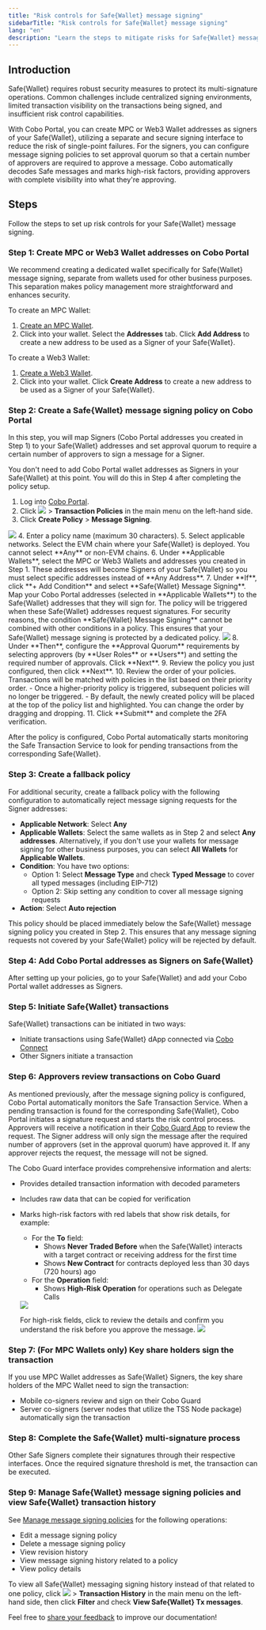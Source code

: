 ```yaml
---
title: "Risk controls for Safe{Wallet} message signing"
sidebarTitle: "Risk controls for Safe{Wallet} message signing"
lang: "en"
description: "Learn the steps to mitigate risks for Safe{Wallet} message signing."
---
```


## Introduction

Safe{Wallet} requires robust security measures to protect its multi-signature operations. Common challenges include centralized signing environments, limited transaction visibility on the transactions being signed, and insufficient risk control capabilities.

With Cobo Portal, you can create MPC or Web3 Wallet addresses as signers of your Safe{Wallet}, utilizing a separate and secure signing interface to reduce the risk of single-point failures. For the signers, you can configure message signing policies to set approval quorum so that a certain number of approvers are required to approve a message. Cobo automatically decodes Safe messages and marks high-risk factors, providing approvers with complete visibility into what they're approving.

## Steps

Follow the steps to set up risk controls for your Safe{Wallet} message signing.

### Step 1: Create MPC or Web3 Wallet addresses on Cobo Portal

<Info>We recommend creating a dedicated wallet specifically for Safe{Wallet} message signing, separate from wallets used for other business purposes. This separation makes policy management more straightforward and enhances security.</Info>

To create an MPC Wallet:
1. [Create an MPC Wallet](/en/portal/mpc-wallets/ocw/create-mpc-wallet).
2. Click into your wallet. Select the **Addresses** tab. Click **Add Address** to create a new address to be used as a Signer of your Safe{Wallet}.

To create a Web3 Wallet:
1. [Create a Web3 Wallet](/en/portal/custodial-wallets/web3-wallets/set-up).
2. Click into your wallet. Click **Create Address** to create a new address to be used as a Signer of your Safe{Wallet}.

### Step 2: Create a Safe{Wallet} message signing policy on Cobo Portal

In this step, you will map Signers (Cobo Portal addresses you created in Step 1) to your Safe{Wallet} addresses and set approval quorum to require a certain number of approvers to sign a message for a Signer.

<Info>You don't need to add Cobo Portal wallet addresses as Signers in your Safe{Wallet} at this point. You will do this in Step 4 after completing the policy setup.</Info>

1. Log into [Cobo Portal](https://portal.cobo.com/login).
2. Click <img src="/en/images/common/wallets_icon.svg" className="icon"/> > **Transaction Policies** in the main menu on the left-hand side.
3. Click **Create Policy** > **Message Signing**.
<img src="/en/images/risk-controls/create_policy.png" className="screenshot_full_screen"/>
4. Enter a policy name (maximum 30 characters).
5. Select applicable networks. Select the EVM chain where your Safe{Wallet} is deployed. You cannot select **Any** or non-EVM chains.
6. Under **Applicable Wallets**, select the MPC or Web3 Wallets and addresses you created in Step 1. 
   <Info>These addresses will become Signers of your Safe{Wallet} so you must select specific addresses instead of **Any Address**.</Info>
7. Under **If**, click **+ Add Condition** and select **Safe{Wallet} Message Signing**. Map your Cobo Portal addresses (selected in **Applicable Wallets**) to the Safe{Wallet} addresses that they will sign for. The policy will be triggered when these Safe{Wallet} addresses request signatures.
   <Info>For security reasons, the condition **Safe{Wallet} Message Signing** cannot be combined with other conditions in a policy. This ensures that your Safe{Wallet} message signing is protected by a dedicated policy.</Info>
   <img src="/en/images/risk-controls/safewalletsigning.png" className="screenshot_full_screen"/>
8. Under **Then**, configure the **Approval Quorum** requirements by selecting approvers (by **User Roles** or **Users**) and setting the required number of approvals. Click **Next**.
9. Review the policy you just configured, then click **Next**.
10. Review the order of your policies. Transactions will be matched with policies in the list based on their priority order.
   - Once a higher-priority policy is triggered, subsequent policies will no longer be triggered.
   - By default, the newly created policy will be placed at the top of the policy list and highlighted. You can change the order by dragging and dropping.
11. Click **Submit** and complete the 2FA verification.

<Info>After the policy is configured, Cobo Portal automatically starts monitoring the Safe Transaction Service to look for pending transactions from the corresponding Safe{Wallet}.</Info>

### Step 3: Create a fallback policy

For additional security, create a fallback policy with the following configuration to automatically reject message signing requests for the Signer addresses:

- **Applicable Network**: Select **Any**
- **Applicable Wallets**: Select the same wallets as in Step 2 and select **Any addresses**. Alternatively, if you don't use your wallets for message signing for other business purposes, you can select **All Wallets** for **Applicable Wallets**.
- **Condition**: You have two options:
  - Option 1: Select **Message Type** and check **Typed Message** to cover all typed messages (including EIP-712)
  - Option 2: Skip setting any condition to cover all message signing requests
- **Action**: Select **Auto rejection**

This policy should be placed immediately below the Safe{Wallet} message signing policy you created in Step 2. This ensures that any message signing requests not covered by your Safe{Wallet} policy will be rejected by default.

### Step 4: Add Cobo Portal addresses as Signers on Safe{Wallet}

After setting up your policies, go to your Safe{Wallet} and add your Cobo Portal wallet addresses as Signers. 

### Step 5: Initiate Safe{Wallet} transactions

Safe{Wallet} transactions can be initiated in two ways:

- Initiate transactions using Safe{Wallet} dApp connected via [Cobo Connect](/en/cobo-connect/introduction)
- Other Signers initiate a transaction

### Step 6: Approvers review transactions on Cobo Guard

As mentioned previously, after the message signing policy is configured, Cobo Portal automatically monitors the Safe Transaction Service. When a pending transaction is found for the corresponding Safe{Wallet}, Cobo Portal initiates a signature request and starts the risk control process. Approvers will receive a notification in their [Cobo Guard App](/en/guard/introduction) to review the request. The Signer address will only sign the message after the required number of approvers (set in the approval quorum) have approved it. If any approver rejects the request, the message will not be signed.

The Cobo Guard interface provides comprehensive information and alerts:

- Provides detailed transaction information with decoded parameters
- Includes raw data that can be copied for verification
- Marks high-risk factors with red labels that show risk details, for example:
   - For the **To** field: 
      - Shows **Never Traded Before** when the Safe{Wallet} interacts with a target contract or receiving address for the first time
      - Shows **New Contract** for contracts deployed less than 30 days (720 hours) ago
   - For the **Operation** field:
      - Shows **High-Risk Operation** for operations such as Delegate Calls

   <img src="/en/images/risk-controls/safe-signer-cobo-guard.png" className="screenshot_full_screen"/>

   For high-risk fields, click to review the details and confirm you understand the risk before you approve the message.
   <img src="/en/images/risk-controls/safe-signer-cobo-guard-view-risk-details.png" className="screenshot_full_screen"/>

### Step 7: (For MPC Wallets only) Key share holders sign the transaction

If you use MPC Wallet addresses as Safe{Wallet} Signers, the key share holders of the MPC Wallet need to sign the transaction:
- Mobile co-signers review and sign on their Cobo Guard
- Server co-signers (server nodes that utilize the TSS Node package) automatically sign the transaction

### Step 8: Complete the Safe{Wallet} multi-signature process

Other Safe Signers complete their signatures through their respective interfaces. Once the required signature threshold is met, the transaction can be executed.

### Step 9: Manage Safe{Wallet} message signing policies and view Safe{Wallet} transaction history

See [Manage message signing policies](/en/portal/risk-controls/off-chain-tx-manage-message-signing) for the following operations:
- Edit a message signing policy
- Delete a message signing policy
- View revision history
- View message signing history related to a policy
- View policy details

To view all Safe{Wallet} messaging signing history instead of that related to one policy, click <img src="/en/images/common/wallets_icon.svg" className="icon"/> > **Transaction History** in the main menu on the left-hand side, then click **Filter** and check **View Safe{Wallet} Tx messages**.

<Tip>Feel free to [share your feedback](https://forms.zohopublic.com/cobo/form/DocumentFeedbackForm/formperma/QvLOhxJv1_JMsJ-1dleZ8Itb_7rzN-LtgvsDdxosoVI?referrername=manuals) to improve our documentation!</Tip>
